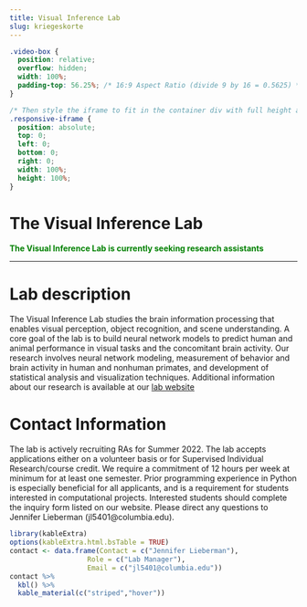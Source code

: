 ```yaml
---
title: Visual Inference Lab
slug: kriegeskorte
---
```


```css
.video-box {
  position: relative;
  overflow: hidden;
  width: 100%;
  padding-top: 56.25%; /* 16:9 Aspect Ratio (divide 9 by 16 = 0.5625) */
}

/* Then style the iframe to fit in the container div with full height and width */
.responsive-iframe {
  position: absolute;
  top: 0;
  left: 0;
  bottom: 0;
  right: 0;
  width: 100%;
  height: 100%;
}
```

# The Visual Inference Lab

<span style="color:green">
**The Visual Inference Lab is currently seeking research assistants**
</span>


***

# Lab description

The Visual Inference Lab studies the brain information processing that enables visual perception, object recognition, and scene understanding. A core goal of the lab is to build neural network models to predict human and animal performance in visual tasks and the concomitant brain activity. Our research involves neural network modeling, measurement of behavior and brain activity in human and nonhuman primates, and development of statistical analysis and visualization techniques. Additional information about our research is available at our [lab website](https://kriegeskortelab.zuckermaninstitute.columbia.edu/)

# Contact Information

The lab is actively recruiting RAs for Summer 2022. The lab accepts applications either on a volunteer basis or for Supervised Individual Research/course credit. We require a commitment of 12 hours per week at minimum for at least one semester. Prior programming experience in Python is especially beneficial for all applicants, and is a requirement for students interested in computational projects. Interested students should complete the inquiry form listed on our website. Please direct any questions to Jennifer Lieberman (jl5401@columbia.edu).

```r
library(kableExtra)
options(kableExtra.html.bsTable = TRUE)
contact <- data.frame(Contact = c("Jennifer Lieberman"),
                   Role = c("Lab Manager"),
                   Email = c("jl5401@columbia.edu"))
contact %>%
  kbl() %>%
  kable_material(c("striped","hover"))
                   
                   
```

